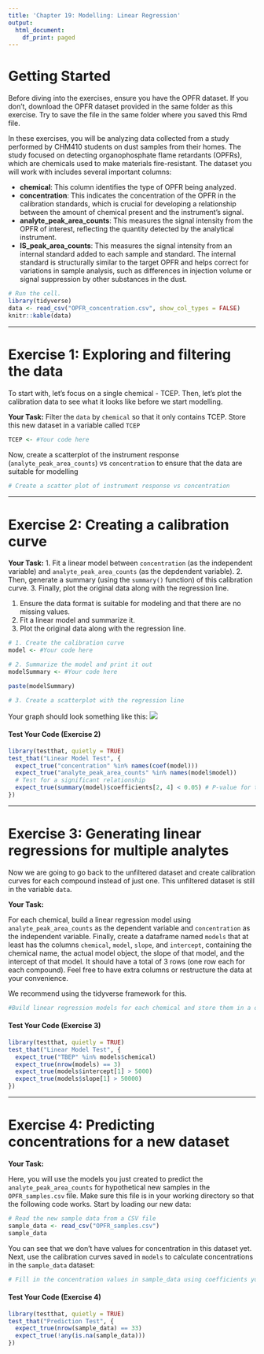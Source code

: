 ---
title: 'Chapter 19: Modelling: Linear Regression'
output:
  html_document:
    df_print: paged
---
  
# Getting Started
  
Before diving into the exercises, ensure you have the OPFR dataset. If you don't, download the OPFR dataset provided in the same folder as this exercise. Try to save the file in the same folder where you saved this Rmd file.

In these exercises, you will be analyzing data collected from a study performed by CHM410 students on dust samples from their homes. The study focused on detecting organophosphate flame retardants (OPFRs), which are chemicals used to make materials fire-resistant. The dataset you will work with includes several important columns: 

- **chemical**: This column identifies the type of OPFR being analyzed. 
- **concentration**: This indicates the concentration of the OPFR in the calibration standards, which is crucial for developing a relationship between the amount of chemical present and the instrument's signal.
- **analyte_peak_area_counts**: This measures the signal intensity from the OPFR of interest, reflecting the quantity detected by the analytical instrument.
- **IS_peak_area_counts**: This measures the signal intensity from an internal standard added to each sample and standard. The internal standard is structurally similar to the target OPFR and helps correct for variations in sample analysis, such as differences in injection volume or signal suppression by other substances in the dust.

```{r}
# Run the cell.
library(tidyverse)
data <- read_csv("OPFR_concentration.csv", show_col_types = FALSE)
knitr::kable(data)
```

------------------------------------------------------------------------

# Exercise 1: Exploring and filtering the data

To start with, let's focus on a single chemical - TCEP. Then, let's plot the calibration data to see what it looks like before we start modelling.

**Your Task:** 
Filter the `data` by `chemical` so that it only contains TCEP. Store this new dataset in a variable called `TCEP`

```{r}
TCEP <- #Your code here
```

Now, create a scatterplot of the instrument response (`analyte_peak_area_counts`) vs `concentration` to ensure that the data are suitable for modelling

```{r}
# Create a scatter plot of instrument response vs concentration

```


------------------------------------------------------------------------

# Exercise 2: Creating a calibration curve

**Your Task:**
1. Fit a linear model between `concentration` (as the independent variable) and `analyte_peak_area_counts` (as the depdendent variable). 
2. Then, generate a summary (using the `summary()` function) of this calibration curve. 
3. Finally, plot the original data along with the regression line. 

1. Ensure the data format is suitable for modeling and that there are no missing values.
2. Fit a linear model and summarize it.
3. Plot the original data along with the regression line.

```{r}
# 1. Create the calibration curve
model <- #Your code here

# 2. Summarize the model and print it out 
modelSummary <- #Your code here

paste(modelSummary)

# 3. Create a scatterplot with the regression line

```

Your graph should look something like this:
![](exercise3_scatter.png)

#### Test Your Code (Exercise 2)

```{r,purl=FALSE}
library(testthat, quietly = TRUE)
test_that("Linear Model Test", {
  expect_true("concentration" %in% names(coef(model)))
  expect_true("analyte_peak_area_counts" %in% names(model$model))
  # Test for a significant relationship
  expect_true(summary(model)$coefficients[2, 4] < 0.05) # P-value for the slope
})
```

------------------------------------------------------------------------

# Exercise 3: Generating linear regressions for multiple analytes

Now we are going to go back to the unfiltered dataset and create calibration curves for each compound instead of just one. This unfiltered dataset is still in the variable `data`.

**Your Task:** 

For each chemical, build a linear regression model using `analyte_peak_area_counts` as the dependent variable and `concentration` as the independent variable. Finally, create a dataframe named `models` that at least has the columns `chemical`, `model`, `slope`, and `intercept`, containing the chemical name, the actual model object, the slope of that model, and the intercept of that model. It should have a total of 3 rows (one row each for each compound). Feel free to have extra columns or restructure the data at your convenience.

We recommend using the tidyverse framework for this. 

```{r}
#Build linear regression models for each chemical and store them in a dataframe called `models`. 
```


#### Test Your Code (Exercise 3)
```{r ,purl=FALSE}
library(testthat, quietly = TRUE)
test_that("Linear Model Test", {
  expect_true("TBEP" %in% models$chemical)
  expect_true(nrow(models) == 3)
  expect_true(models$intercept[1] > 5000)
  expect_true(models$slope[1] > 50000)
})
```


------------------------------------------------------------------------

# Exercise 4: Predicting concentrations for a new dataset

**Your Task:** 

Here, you will use the models you just  created to predict the `analyte_peak_area_counts` for hypothetical new samples in the `OPFR_samples.csv` file. Make sure this file is in your working directory so that the following code works. Start by loading our new data:

```{r}
# Read the new sample data from a CSV file
sample_data <- read_csv("OPFR_samples.csv")
sample_data
```

You can see that we don't have values for concentration in this dataset yet. Next, use the calibration curves saved in `models` to calculate concentrations in the `sample_data` dataset:

```{r}
# Fill in the concentration values in sample_data using coefficients you calculated.


```


#### Test Your Code (Exercise 4)
```{r, purl=FALSE}
library(testthat, quietly = TRUE)
test_that("Prediction Test", {
  expect_true(nrow(sample_data) == 33)
  expect_true(!any(is.na(sample_data)))
})
```
